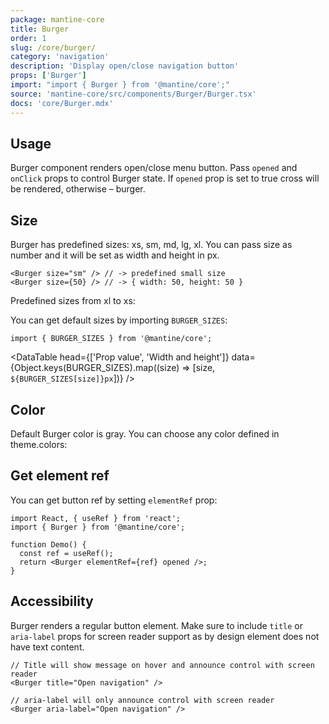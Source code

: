 ```yaml
---
package: mantine-core
title: Burger
order: 1
slug: /core/burger/
category: 'navigation'
description: 'Display open/close navigation button'
props: ['Burger']
import: "import { Burger } from '@mantine/core';"
source: 'mantine-core/src/components/Burger/Burger.tsx'
docs: 'core/Burger.mdx'
---
```



## Usage

Burger component renders open/close menu button.
Pass `opened` and `onClick` props to control Burger state.
If `opened` prop is set to true cross will be rendered, otherwise – burger.

<BurgerBaseDemo />

## Size

Burger has predefined sizes: xs, sm, md, lg, xl.
You can pass size as number and it will be set as width and height in px.

```tsx
<Burger size="sm" /> // -> predefined small size
<Burger size={50} /> // -> { width: 50, height: 50 }
```

Predefined sizes from xl to xs:

<BurgerSizesDemo />

You can get default sizes by importing `BURGER_SIZES`:

```tsx
import { BURGER_SIZES } from '@mantine/core';
```

<DataTable
  head={['Prop value', 'Width and height']}
  data={Object.keys(BURGER_SIZES).map((size) => [size, `${BURGER_SIZES[size]}px`])}
/>

## Color

Default Burger color is gray. You can choose any color defined in <GatsbyLink to="/pages/theming/">theme.colors</GatsbyLink>:

<BurgerConfigurator />

## Get element ref

You can get button ref by setting `elementRef` prop:

```tsx
import React, { useRef } from 'react';
import { Burger } from '@mantine/core';

function Demo() {
  const ref = useRef();
  return <Burger elementRef={ref} opened />;
}
```

## Accessibility

Burger renders a regular button element.
Make sure to include `title` or `aria-label` props for screen reader support
as by design element does not have text content.

```tsx
// Title will show message on hover and announce control with screen reader
<Burger title="Open navigation" />

// aria-label will only announce control with screen reader
<Burger aria-label="Open navigation" />
```
